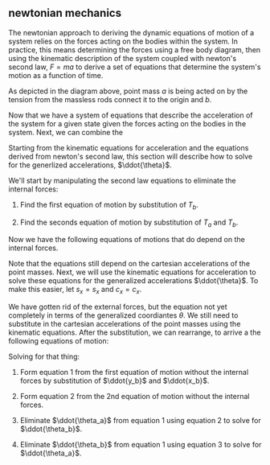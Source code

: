 

## newtonian mechanics

The newtonian approach to deriving the dynamic equations of motion of a system
relies on the forces acting on the bodies within the system. In practice, this
means determining the forces using a free body diagram, then using the 
kinematic description of the system coupled with
newton's second law, $F=ma$ to derive a set of equations that determine the
system's motion as a function of time.
<!-- 
<FreeBodyViewer/> -->

As depicted in the diagram above, point mass $a$ is being acted on by the
tension from the massless rods connect it to the origin and $b$.

<FreeBodyEquations/>

Now that we have a system of equations that describe the acceleration of the
system for a given state given the forces acting on the bodies in the system.
Next, we can combine the

<!--
After some heavy algebra (see appendix for details), we can solve for
$\ddot{\theta}$ using the equations for acceleration along with thosederived
from newton's second law. The final solution is:

$$
\begin{alignedat}{1}
0 &= 2(m_a + m_bs_{a-b}^2)l_a\ddot{\theta_a}
 +2m_bs_{a-b}c_{a-b}l_a\dot{\theta_a}^2
 +2m_bs_{a-b}l_b\dot{\theta_b}^2
 -((2m_a + m_b)s_a +m_bs_{a-2b})g\\
0 &= (m_a+m_bs_{a-b}^2)l_b\ddot{\theta_b}
  -(m_a + m_b)s_{a-b}l_a\dot{\theta_a}^2 
  -m_bs_{a-b}c_{a-b}l_b\dot{\theta_b}^2
  -(m_a + m_b)s_{a-b}c_ag 
\end{alignedat}
$$

-->

Starting from the kinematic equations for acceleration and the equations derived
from newton's second law, this section will describe how to solve for the
generlized accelerations, $\ddot{\theta}$.

We'll start by manipulating the second law equations to eliminate the
internal forces:

1. Find the first equation of motion by substitution of $T_b$.

  <CartesianNewtonianEquation1/>


2. Find the seconds equation of motion by substitution of $T_a$ and $T_b$.

  <CartesianNewtonianEquation2/>

Now we have the following equations of motions that do depend on the internal forces.

<CartesianNewtonianEquations/>

Note that the equations still depend on the cartesian accelerations of the point
masses. Next, we will use the kinematic equations for acceleration to solve
these equations for the generalized accelerations $\ddot{\theta}$. To make this easier, let
$s_x=s_x$ and $c_x=c_x$.

We have gotten rid of the external forces, but the equation not yet completely
in terms of the generalized coordiantes $\theta$. We still need to substitute in
the cartesian accelerations of the point masses using the kinematic equations.
After the substitution, we can rearrange, to arrive a the following equations of
motion:

Solving for that thing:

1. Form equation 1 from the first equation of motion without the internal forces by substitution of $\ddot{y_b}$
  and $\ddot{x_b}$. 

  <GeneralizedDdaDdb1/>

2. Form equation 2 from the 2nd equation of motion without the internal forces.

  <GeneralizedDdaDdb2/>

3. Eliminate $\ddot{\theta_a}$ from equation 1 using equation 2 to solve for $\ddot{\theta_b}$.

  <GeneralizedDdb/>

4. Eliminate $\ddot{\theta_b}$ from equation 1 using equation 3 to solve for $\ddot{\theta_a}$.

  <GeneralizedDda/>